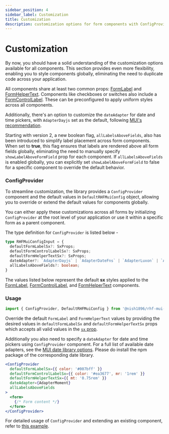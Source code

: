 ```yaml
---
sidebar_position: 4
sidebar_label: Customization
title: Customization
description: customization options for form components with ConfigProvider, allowing global styling and seamless control of FormLabel, FormHelperText, and dateAdapter for a consistent user experience.
---
```



# Customization

By now, you should have a solid understanding of the customization options 
available for all components. This section provides even more flexibility, 
enabling you to style components globally, eliminating the need to 
duplicate code across your application.

All components share at least two common props: [FormLabel](https://mui.com/material-ui/api/form-label/) 
and [FormHelperText](https://mui.com/material-ui/api/form-helper-text/). Components like checkboxes or switches 
also include a [FormControlLabel](https://mui.com/material-ui/api/form-control-label/). 
These can be preconfigured to apply uniform styles across all components. 

Additionally, there's an option to customize the `dateAdapter` for 
date and time pickers, with `AdapterDayjs` set as the default, following 
[MUI's recommendation](https://mui.com/x/react-date-pickers/base-concepts/#recommended-library).

Starting with version 2, a new boolean flag, `allLabelsAboveFields`,
also has been introduced to simplify label placement across form components.
When set to **true**, this flag ensures that labels are rendered above all form
fields globally, eliminating the need to manually specify `showLabelAboveFormField`
prop for each component. If `allLabelsAboveFields` is enabled globally, you can explicitly
set `showLabelAboveFormField` to false for a specific component to override
the default behavior.

### ConfigProvider

To streamline customization, the library provides a `ConfigProvider` component
and the default values in `DefaultRHFMuiConfig` object, allowing you to 
override or extend the default values for components globally.

You can either apply these customizations across all forms by initializing 
`ConfigProvider` at the root level of your application or use it within a 
specific form as a parent component.

The type definition for `ConfigProvider` is listed below -

```ts
type RHFMuiConfigInput = {
  defaultFormLabelSx?: SxProps;
  defaultFormControlLabelSx?: SxProps;
  defaultFormHelperTextSx?: SxProps;
  dateAdapter?: `AdapterDayjs` | `AdapterDateFns` | `AdapterLuxon` | `AdapterMoment`;
  allLabelsAboveFields?: boolean;
}
```

The values listed below represent the default **sx** styles applied to the
[FormLabel](https://mui.com/material-ui/api/form-label/),
[FormControlLabel](https://mui.com/material-ui/api/form-control-label/),
and [FormHelperText](https://mui.com/material-ui/api/form-helper-text/) components.

<DefaultConfigValuesTable />

### Usage

```js
import { ConfigProvider, DefaultRHFMuiConfig } from '@nish1896/rhf-mui-components/config';
```

Override the default `FormLabel` and `FormHelperText` values by providing
the desired values in `defaultFormLabelSx` and `defaultFormHelperTextSx` props
which accepts all valid values in the [`sx` prop](https://mui.com/material-ui/customization/how-to-customize/#the-sx-prop).

Additionally you also need to specify a `dateAdapter` for date and time pickers using 
`ConfigProvider` component. For a full list of available date adapters, see the 
[MUI date library options](https://mui.com/x/react-date-pickers/base-concepts/#date-library).
Please do install the npm package of the corresponding date library.

```jsx
<ConfigProvider
  defaultFormLabelSx={{ color: '#007bff' }}
  defaultFormControlLabelSx={{ color: '#ea3677', mr: '1rem' }}
  defaultFormHelperTextSx={{ mt: '0.75rem' }}
  dateAdapter={AdapterMoment}
  allLabelsAboveFields
>
  <form>
    {/* Form content */}
  </form>
</ConfigProvider>
```

For detailed usage of `ConfigProvider` and extending an existing component,
refer to [this example](https://rhf-mui-components-examples.netlify.app/customization).